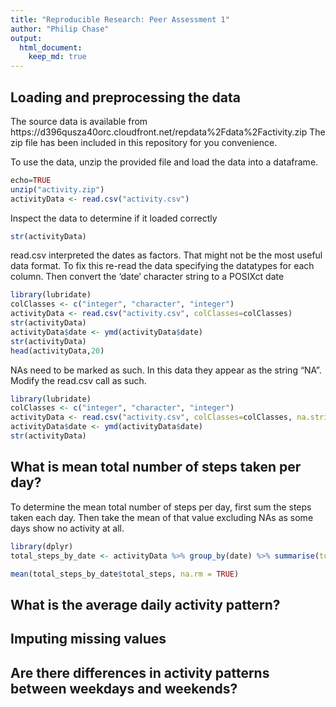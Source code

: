 ```yaml
---
title: "Reproducible Research: Peer Assessment 1"
author: "Philip Chase"
output: 
  html_document:
    keep_md: true
---
```



## Loading and preprocessing the data

The source data is available from https://d396qusza40orc.cloudfront.net/repdata%2Fdata%2Factivity.zip The zip file has been included in this repository for you convenience.

To use the data, unzip the provided file and load the data into a dataframe.

```r
echo=TRUE
unzip("activity.zip")
activityData <- read.csv("activity.csv")
```

Inspect the data to determine if it loaded correctly

```r
str(activityData)
```

read.csv interpreted the dates as factors.  That might not be the most useful data format.  To fix this re-read the data specifying the datatypes for each column.  Then convert the 'date' character string to a POSIXct date

```r
library(lubridate)
colClasses <- c("integer", "character", "integer")
activityData <- read.csv("activity.csv", colClasses=colClasses)
str(activityData)
activityData$date <- ymd(activityData$date)
str(activityData)
head(activityData,20)
```

NAs need to be marked as such.  In this data they appear as the string "NA".  Modify the read.csv call as such.

```r
library(lubridate)
colClasses <- c("integer", "character", "integer")
activityData <- read.csv("activity.csv", colClasses=colClasses, na.strings="NA")
activityData$date <- ymd(activityData$date)
str(activityData)
```

## What is mean total number of steps taken per day?

To determine the mean total number of steps per day, first sum the steps taken each day.  Then take the mean of that value excluding NAs as some days show no activity at all.

```r
library(dplyr)
total_steps_by_date <- activityData %>% group_by(date) %>% summarise(total_steps=sum(steps))

mean(total_steps_by_date$total_steps, na.rm = TRUE)

```

## What is the average daily activity pattern?



## Imputing missing values



## Are there differences in activity patterns between weekdays and weekends?

